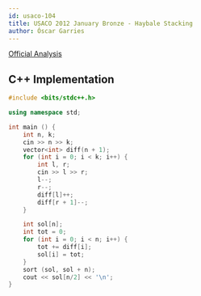 ```yaml
---
id: usaco-104
title: USACO 2012 January Bronze - Haybale Stacking
author: Óscar Garries
---
```


[Official Analysis](http://www.usaco.org/current/data/sol_stacking.html)

<LanguageSection>
<CPPSection>

## C++ Implementation

```cpp
#include <bits/stdc++.h>

using namespace std;

int main () {
	int n, k;
	cin >> n >> k;
	vector<int> diff(n + 1);
	for (int i = 0; i < k; i++) {
		int l, r;
		cin >> l >> r;
		l--;
		r--;
		diff[l]++;
		diff[r + 1]--;
	}

	int sol[n];
	int tot = 0;
	for (int i = 0; i < n; i++) {
		tot += diff[i];
		sol[i] = tot;
	}
	sort (sol, sol + n);
	cout << sol[n/2] << '\n';
}

```

</CPPSection>
</LanguageSection>
